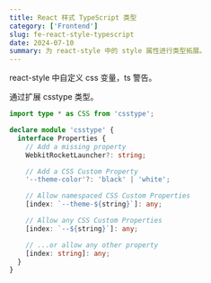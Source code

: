```yaml
---
title: React 样式 TypeScript 类型
category: ['Frontend']
slug: fe-react-style-typescript
date: 2024-07-10
summary: 为 react-style 中的 style 属性进行类型拓展。
---
```



react-style 中自定义 css 变量，ts 警告。

通过扩展 csstype 类型。

```ts
import type * as CSS from 'csstype';

declare module 'csstype' {
  interface Properties {
    // Add a missing property
    WebkitRocketLauncher?: string;

    // Add a CSS Custom Property
    '--theme-color'?: 'black' | 'white';

    // Allow namespaced CSS Custom Properties
    [index: `--theme-${string}`]: any;

    // Allow any CSS Custom Properties
    [index: `--${string}`]: any;

    // ...or allow any other property
    [index: string]: any;
  }
}
```